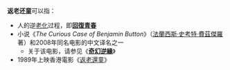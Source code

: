 '''返老还童'''可以指：
*人的逆[[老化|老化]]过程，即'''[[回復青春|回復青春]]'''
*小说《''The Curious Case of Benjamin Button''》（[[法蘭西斯·史考特·費茲傑羅|法蘭西斯·史考特·費茲傑羅]]著）和2008年同名电影的中文译名之一
**关于该电影，请参见《'''[[奇幻逆緣|奇幻逆緣]]'''》
*1989年上映香港電影《[[返老還童_(電影)|返老還童]]》
{{Disambig|cat=四字作品消歧义}}